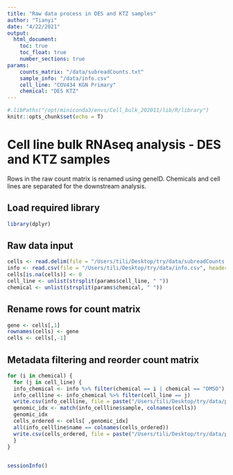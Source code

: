 ```yaml
---
title: "Raw data process in DES and KTZ samples"
author: "Tianyi"
date: "4/22/2021"
output: 
  html_document:
    toc: true
    toc_float: true
    number_sections: true
params:
    counts_matrix: "/data/subreadCounts.txt"
    sample_info: "/data/info.csv"
    cell_line: "COV434 KGN Primary"
    chemical: "DES KTZ" 
---
```



```r
#.libPaths("/opt/miniconda3/envs/Cell_bulk_202011/lib/R/library")
knitr::opts_chunk$set(echo = T)
```

# Cell line bulk RNAseq analysis - DES and KTZ samples

Rows in the raw count matrix is renamed using geneID. Chemicals and cell lines are separated for the downstream analysis.  

## Load required library

```r
library(dplyr)
```

## Raw data input

```r
cells <- read.delim(file = "/Users/tili/Desktop/try/data/subreadCounts.txt")
info <- read.csv(file = "/Users/tili/Desktop/try/data/info.csv", header = T, sep = ";")
cells[is.na(cells)] <- 0 
cell_line <- unlist(strsplit(params$cell_line, " "))
chemical <- unlist(strsplit(params$chemical, " "))
```

## Rename rows for count matrix

```r
gene <- cells[,1] 
rownames(cells) <- gene 
cells <- cells[,-1] 
```

## Metadata filtering and reorder count matrix

```r
for (i in chemical) {
  for (j in cell_line) {
  info_chemical <- info %>% filter(chemical == i | chemical == "DMSO") 
  info_cellline <- info_chemical %>% filter(cell_line == j)
  write.csv(info_cellline, file = paste("/Users/tili/Desktop/try/data/processed/info_",i,"_",j,".csv", sep = ""))
  genomic_idx <- match(info_cellline$sample, colnames(cells))
  genomic_idx
  cells_ordered <- cells[ ,genomic_idx]
  all(info_cellline$name == colnames(cells_ordered)) 
  write.csv(cells_ordered, file = paste("/Users/tili/Desktop/try/data/processed/cells_",i,"_",j,".csv", sep = ""))
  }
}  
 
```


```r
sessionInfo()
```
